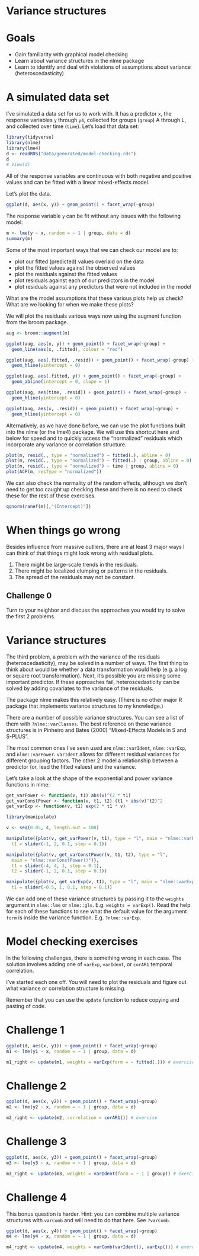# Variance structures

# Goals

- Gain familiarity with graphical model checking
- Learn about variance structures in the nlme package
- Learn to identify and deal with violations of assumptions about variance (heteroscedasticity)

# A simulated data set

I've simulated a data set for us to work with. It has a predictor `x`, the
response variables `y` through `y4`, collected for groups (`group`) A through
L, and collected over time (`time`). Let's load that data set:

```r
library(tidyverse)
library(nlme)
library(lme4)
d <- readRDS("data/generated/model-checking.rds")
d
# View(d)
```

All of the response variables are continuous with both negative and positive
values and can be fitted with a linear mixed-effects model.

Let's plot the data.

```r
ggplot(d, aes(x, y)) + geom_point() + facet_wrap(~group)
```

The response variable `y` can be fit without any issues with the following
model:

```r
m <- lme(y ~ x, random = ~ 1 | group, data = d)
summary(m)
```

Some of the most important ways that we can check our model are to:

- plot our fitted (predicted) values overlaid on the data
- plot the fitted values against the observed values
- plot the residuals against the fitted values
- plot residuals against each of our predictors in the model
- plot residuals against any predictors that were not included in the model

What are the model assumptions that these various plots help us check? What are
we looking for when we make these plots?

We will plot the residuals various ways now using the augment function from the broom package.

```r
aug <- broom::augment(m)

ggplot(aug, aes(x, y)) + geom_point() + facet_wrap(~group) +
  geom_line(aes(x, .fitted), colour = "red")

ggplot(aug, aes(.fitted, .resid)) + geom_point() + facet_wrap(~group) +
  geom_hline(yintercept = 0)

ggplot(aug, aes(.fitted, y)) + geom_point() + facet_wrap(~group) +
  geom_abline(intercept = 0, slope = 1)

ggplot(aug, aes(time, .resid)) + geom_point() + facet_wrap(~group) +
  geom_hline(yintercept = 0)

ggplot(aug, aes(x, .resid)) + geom_point() + facet_wrap(~group) +
  geom_hline(yintercept = 0)
```

Alternatively, as we have done before, we can use the plot functions built into
the nlme (or the lme4) package. We will use this shortcut here and below for
speed and to quickly access the "normalized" residuals which incorporate any
variance or correlation structure.

```r
plot(m, resid(., type = "normalized") ~ fitted(.), abline = 0)
plot(m, resid(., type = "normalized") ~ fitted(.) | group, abline = 0)
plot(m, resid(., type = "normalized") ~ time | group, abline = 0)
plot(ACF(m, resType = "normalized"))
```

We can also check the normality of the random effects, although we don't need
to get too caught up checking these and there is no need to check these
for the rest of these exercises.

```r
qqnorm(ranef(m)[,"(Intercept)"])
```

# When things go wrong

Besides influence from massive outliers, there are at least 3 major ways I can think of that things might look wrong with residual plots.

1. There might be large-scale trends in the residuals.
2. There might be localized clumping or patterns in the residuals.
3. The spread of the residuals may not be constant.

## Challenge 0

Turn to your neighbor and discuss the approaches you would try to solve the first 2 problems.

# Variance structures

The third problem, a problem with the variance of the residuals
(heteroscedasticity), may be solved in a number of ways. The first thing to
think about would be whether a data transformation would help (e.g. a log or
square root transformation). Next, it's possible you are missing some important
predictor. If these approaches fail, heteroscedasticity can be solved by adding
covariates to the variance of the residuals.

The package nlme makes this relatively easy. (There is no other major R package
that implements variance structures to my knowledge.)

There are a number of possible variance structures. You can see a list of them
with `?nlme::varClasses`. The best reference on these variance structures is in
Pinheiro and Bates (2000) "Mixed-Effects Models in S and S-PLUS".

The most common ones I've seen used are `nlme::varIdent`, `nlme::varExp`, and
`nlme::varPower`. `varIdent` allows for different residual variances for
different grouping factors. The other 2 model a relationship between
a predictor (or, lead the fitted values) and the variance.

Let's take a look at the shape of the exponential and power variance functions in nlme:

```r
get_varPower <- function(v, t1) abs(v)^(2 * t1)
get_varConstPower <- function(v, t1, t2) (t1 + abs(v)^t2)^2
get_varExp <- function(v, t1) exp(2 * t1 * v)

library(manipulate)

v <- seq(0.05, 4, length.out = 100)

manipulate({plot(v, get_varPower(v, t1), type = "l", main = "nlme::varPower()")},
  t1 = slider(-1, 2, 0.1, step = 0.1))

manipulate({plot(v, get_varConstPower(v, t1, t2), type = "l",
  main = "nlme::varConstPower()")},
  t1 = slider(-4, 4, 1, step = 0.1),
  t2 = slider(-1, 2, 0.1, step = 0.1))

manipulate({plot(v, get_varExp(v, t1), type = "l", main = "nlme::varExp()")},
  t1 = slider(-0.5, 1, 0.1, step = 0.1))
```

We can add one of these variance structures by passing it to the `weights`
argument in `nlme::lme` or `nlme::gls`. E.g. `weights = varExp()`. Read the
help for each of these functions to see what the default value for the argument
`form` is inside the variance function. E.g. `?nlme::varExp`.

# Model checking exercises

In the following challenges, there is something wrong in each case. The
solution involves adding one of `varExp`, `varIdent`, or `corAR1` temporal
correlation.

I've started each one off. You will need to plot the residuals and figure out
what variance or correlation structure is missing.

Remember that you can use the `update` function to reduce copying and pasting
of code.

# Challenge 1

```r
ggplot(d, aes(x, y1)) + geom_point() + facet_wrap(~group)
m1 <- lme(y1 ~ x, random = ~ 1 | group, data = d)

m1_right <- update(m1, weights = varExp(form = ~ fitted(.))) # exercise
```

# Challenge 2

```r
ggplot(d, aes(x, y2)) + geom_point() + facet_wrap(~group)
m2 <- lme(y2 ~ x, random = ~ 1 | group, data = d)

m2_right <- update(m2, correlation = corAR1()) # exercise
```

# Challenge 3

```r
ggplot(d, aes(x, y3)) + geom_point() + facet_wrap(~group)
m3 <- lme(y3 ~ x, random = ~ 1 | group, data = d)

m3_right <- update(m3, weights = varIdent(form = ~ 1 | group)) # exercise
```

# Challenge 4

This bonus question is harder. Hint: you can combine multiple variance
structures with `varComb` and will need to do that here. See `?varComb`.

```r
ggplot(d, aes(x, y4)) + geom_point() + facet_wrap(~group)
m4 <- lme(y4 ~ x, random = ~ 1 | group, data = d)

m4_right <- update(m4, weights = varComb(varIdent(), varExp())) # exercise
```
